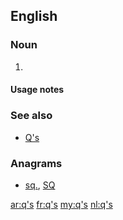 {{also|qs|Qs|Q's}}
==English==

===Noun===
{{head|en|noun plural form}}

# {{plural of|q|lang=en}}

====Usage notes====
{{U:en:plurals of letters}}

===See also===
* [[Q's]]

===Anagrams===
* [[sq.#English|sq.]], [[SQ#English|SQ]]

[[ar:q's]]
[[fr:q's]]
[[my:q's]]
[[nl:q's]]